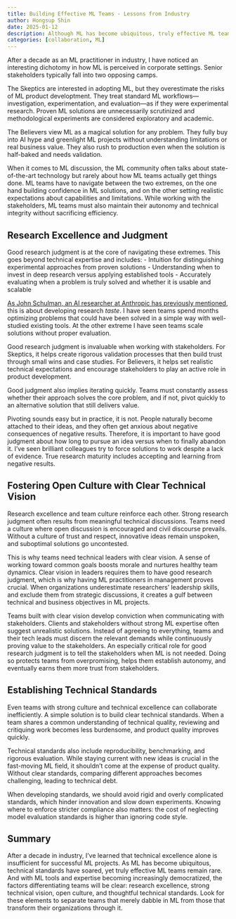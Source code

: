```yaml
---
title: Building Effective ML Teams - Lessons from Industry
author: Hongsup Shin
date: 2025-01-12
description: Although ML has become ubiquitous, truly effective ML teams remain rare. With ML tools and expertise becoming increasingly democratized, the factors differentiating teams will be clear - research excellence, strong technical vision, open culture, and thoughtful technical standards. 
categories: [collaboration, ML]
---
```


After a decade as an ML practitioner in industry, I have noticed an interesting dichotomy in how ML is perceived in corporate settings. Senior stakeholders typically fall into two opposing camps.

The Skeptics are interested in adopting ML, but they overestimate the risks of ML product developtment. They treat standard ML workflows—investigation, experimentation, and evaluation—as if they were experimental research. Proven ML solutions are unnecessarily scrutinized and methodological experiments are considered exploratory and academic.

The Believers view ML as a magical solution for any problem. They fully buy into AI hype and greenlight ML projects without understanding limitations or real business value. They also rush to production even when the solution is half-baked and needs validation.

When it comes to ML discussion, the ML community often talks about state-of-the-art technology but rarely about how ML teams actually get things done. ML teams have to navigate between the two extremes, on the one hand building confidence in ML solutions, and on the other setting realistic expectations about capabilities and limitations. While working with the stakeholders, ML teams must also maintain their autonomy and technical integrity without sacrificing efficiency.

## Research Excellence and Judgment 

Good research judgment is at the core of navigating these extremes. This goes beyond technical expertise and includes:
- Intuition for distinguishing experimental approaches from proven solutions
- Understanding when to invest in deep research versus applying established tools
- Accurately evaluating when a problem is truly solved and whether it is usable and scalable

[As John Schulman, an AI researcher at Anthropic has previously mentioned](http://joschu.net/blog/opinionated-guide-ml-research.html), this is about developing research *taste*. I have seen teams spend months optimizing problems that could have been solved in a simple way with well-studied existing tools. At the other extreme I have seen teams scale solutions without proper evaluation.

Good research judgment is invaluable when working with stakeholders. For Skeptics, it helps create rigorous validation processes that then build trust through small wins and case studies. For Believers, it helps set realistic technical expectations and encourage stakeholders to play an active role in product development.

Good judgment also implies iterating quickly. Teams must constantly assess whether their approach solves the core problem, and if not, pivot quickly to an alternative solution that still delivers value. 

Pivoting sounds easy but in practice, it is not. People naturally become attached to their ideas, and they often get anxious about negative consequences of negative results. Therefore, it is important to have good judgment about how long to pursue an idea versus when to finally abandon it. I’ve seen brilliant colleagues try to force solutions to work despite a lack of evidence. True research maturity includes accepting and learning from negative results.

## Fostering Open Culture with Clear Technical Vision

Research excellence and team culture reinforce each other. Strong research judgment often results from meaningful technical discussions. Teams need a culture where open discussion is encouraged and civil discourse prevails. Without a culture of trust and respect, innovative ideas remain unspoken, and suboptimal solutions go uncontested.

This is why teams need technical leaders with clear vision. A sense of working toward common goals boosts morale and nurtures healthy team dynamics. Clear vision in leaders requires them to have good research judgment, which is why having ML practitioners in management proves crucial. When organizations underestimate researchers’ leadership skills, and exclude them from strategic discussions, it creates a gulf between technical and business objectives in ML projects.

Teams built with clear vision develop conviction when communicating with stakeholders. Clients and stakeholders without strong ML expertise often suggest unrealistic solutions. Instead of agreeing to everything, teams and their tech leads must discern the relevant demands while continuously proving value to the stakeholders. An especially critical role for good research judgment is to tell the stakeholders when ML is not needed. Doing so protects teams from overpromising, helps them establish autonomy, and eventually earns them more trust from stakeholders.

## Establishing Technical Standards

Even teams with strong culture and technical excellence can collaborate inefficiently. A simple solution is to build clear technical standards. When a team shares a common understanding of technical quality, reviewing and critiquing work becomes less burdensome, and product quality improves quickly.

Technical standards also include reproducibility, benchmarking, and rigorous evaluation. While staying current with new ideas is crucial in the fast-moving ML field, it shouldn't come at the expense of product quality. Without clear standards, comparing different approaches becomes challenging, leading to technical debt.

When developing standards, we should avoid rigid and overly complicated standards, which hinder innovation and slow down experiments. Knowing where to enforce stricter compliance also matters: the cost of neglecting model evaluation standards is higher than ignoring code style. 

## Summary

After a decade in industry, I’ve learned that technical excellence alone is insufficient for successful ML projects. As ML has become ubiquitous, technical standards have soared, yet truly effective ML teams remain rare. And with ML tools and expertise becoming increasingly democratized, the factors differentiating teams will be clear: research excellence, strong technical vision, open culture, and thoughtful technical standards. Look for these elements to separate teams that merely dabble in ML from those that transform their organizations through it.
 
